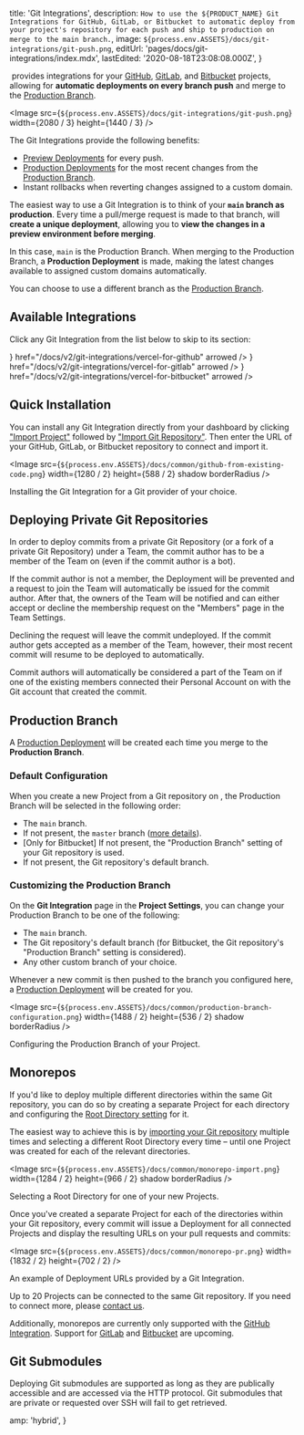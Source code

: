 
  title: 'Git Integrations',
  description: `How to use the ${PRODUCT_NAME} Git Integrations for GitHub, GitLab, or Bitbucket to automatic deploy from your project's repository for each push and ship to production on merge to the main branch.`,
  image: `${process.env.ASSETS}/docs/git-integrations/git-push.png`,
  editUrl: 'pages/docs/git-integrations/index.mdx',
  lastEdited: '2020-08-18T23:08:08.000Z',
}

​​<ProductName /> provides integrations for your [GitHub](/docs/v2/git-integrations/vercel-for-github), [GitLab](/docs/v2/git-integrations/vercel-for-gitlab), and [Bitbucket](/docs/v2/git-integrations/vercel-for-bitbucket) projects, allowing for **automatic deployments on every branch push** and merge to the [Production Branch](#production-branch).

<Image
  src={`${process.env.ASSETS}/docs/git-integrations/git-push.png`}
  width={2080 / 3}
  height={1440 / 3}
/>

The <ProductName /> Git Integrations provide the following benefits:

- [Preview Deployments](/docs/v2/platform/deployments#preview) for every push.
- [Production Deployments](/docs/v2/platform/deployments#production) for the most recent changes from the [Production Branch](#production-branch).
- Instant rollbacks when reverting changes assigned to a custom domain.

The easiest way to use a Git Integration is to think of your **`main` branch as production**. Every time a pull/merge request is made to that branch, <ProductName /> will **create a unique deployment**, allowing you to **view the changes in a preview environment before merging**.

In this case, `main` is the Production Branch. When merging to the Production Branch, a **Production Deployment** is made, making the latest changes available to assigned custom domains automatically.

You can choose to use a different branch as the [Production Branch](#production-branch).

## Available Integrations

Click any Git Integration from the list below to skip to its section:

<List columnsDesktop={3} columnsTablet={3} columnsMobile={1}>
  <IconCard
    label="GitHub"
    icon={<GitHubIcon />}
    href="/docs/v2/git-integrations/vercel-for-github"
    arrowed
  />
  <IconCard
    label="GitLab"
    icon={<GitLabIcon />}
    href="/docs/v2/git-integrations/vercel-for-gitlab"
    arrowed
  />
  <IconCard
    label="Bitbucket"
    icon={<BitbucketIcon />}
    href="/docs/v2/git-integrations/vercel-for-bitbucket"
    arrowed
  />
</List>

## Quick Installation

You can install any Git Integration directly from your dashboard by clicking ["Import Project"](/import) followed by ["Import Git Repository"](/import/git). Then enter the URL of your GitHub, GitLab, or Bitbucket repository to connect and import it.

<Image
  src={`${process.env.ASSETS}/docs/common/github-from-existing-code.png`}
  width={1280 / 2}
  height={588 / 2}
  shadow
  borderRadius
/>
<Caption>
  Installing the Git Integration for a Git provider of your choice.
</Caption>

## Deploying Private Git Repositories

In order to deploy commits from a private Git Repository (or a fork of a private Git Repository) under a Team, the commit author has to be a member of the Team on <ProductName /> (even if the commit author is a bot).

If the commit author is not a member, the Deployment will be prevented and a request to join the Team will automatically be issued for the commit author. After that, the owners of the Team will be notified and can either accept or decline the membership request on the "Members" page in the Team Settings.

Declining the request will leave the commit undeployed. If the commit author gets accepted as a member of the Team, however, their most recent commit will resume to be deployed to <ProductName /> automatically.

Commit authors will automatically be considered a part of the Team on <ProductName /> if one of the existing members connected their Personal Account on <ProductName /> with the Git account that created the commit.

## Production Branch

A [Production Deployment](/docs/v2/platform/deployments#production) will be created each time you merge to the **Production Branch**.

### Default Configuration

When you create a new Project from a Git repository on <ProductName />, the Production Branch will be selected in the following order:

- The `main` branch.
- If not present, the `master` branch ([more details](https://vercel.com/blog/custom-production-branch#a-note-on-the-master-branch)).
- [Only for Bitbucket] If not present, the "Production Branch" setting of your Git repository is used.
- If not present, the Git repository's default branch.

### Customizing the Production Branch

On the **Git Integration** page in the **Project Settings**, you can change your Production Branch to be one of the following:

- The `main` branch.
- The Git repository's default branch (for Bitbucket, the Git repository's "Production Branch" setting is considered).
- Any other custom branch of your choice.

Whenever a new commit is then pushed to the branch you configured here, a [Production Deployment](/docs/v2/platform/deployments#production) will be created for you.

<Image
  src={`${process.env.ASSETS}/docs/common/production-branch-configuration.png`}
  width={1488 / 2}
  height={536 / 2}
  shadow
  borderRadius
/>
<Caption>Configuring the Production Branch of your Project.</Caption>

## Monorepos

If you'd like to deploy multiple different directories within the same Git repository,
you can do so by creating a separate Project for each directory and configuring the [Root Directory setting](/docs/build-step?query=root%20directory#root-directory) for it.

The easiest way to achieve this is by [importing your Git repository](/docs/v2/git-integrations#quick-installation) multiple times and selecting a different
Root Directory every time – until one Project was created for each of the relevant directories.

<Image
  src={`${process.env.ASSETS}/docs/common/monorepo-import.png`}
  width={1284 / 2}
  height={966 / 2}
  shadow
  borderRadius
/>
<Caption>Selecting a Root Directory for one of your new Projects.</Caption>

Once you've created a separate Project for each of the directories within your Git repository,
every commit will issue a Deployment for all connected Projects and display the resulting URLs on your pull requests and commits:

<Image
  src={`${process.env.ASSETS}/docs/common/monorepo-pr.png`}
  width={1832 / 2}
  height={702 / 2}
/>
<Caption>An example of Deployment URLs provided by a Git Integration.</Caption>

Up to 20 Projects can be connected to the same Git repository. If you need to connect more, please [contact us](/support/request).

Additionally, monorepos are currently only supported with the [GitHub Integration](/github). Support for [GitLab](/gitlab) and [Bitbucket](/bitbucket) are upcoming.

## Git Submodules

Deploying Git submodules are supported as long as they are publically accessible and are accessed via the HTTP protocol.
Git submodules that are private or requested over SSH will fail to get retrieved.


  amp: 'hybrid',
}
